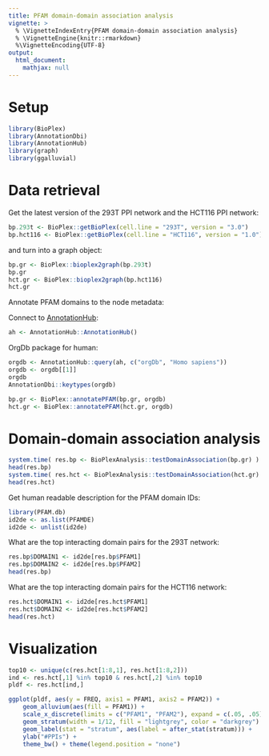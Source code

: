 ```yaml
---
title: PFAM domain-domain association analysis
vignette: >
  % \VignetteIndexEntry{PFAM domain-domain association analysis}
  % \VignetteEngine{knitr::rmarkdown}
  %\VignetteEncoding{UTF-8}
output:
  html_document:
    mathjax: null   
---
```


# Setup

```r
library(BioPlex)
library(AnnotationDbi)
library(AnnotationHub)
library(graph)
library(ggalluvial)
```

# Data retrieval

Get the latest version of the 293T PPI network and the HCT116 PPI network:

```r
bp.293t <- BioPlex::getBioPlex(cell.line = "293T", version = "3.0")
bp.hct116 <- BioPlex::getBioPlex(cell.line = "HCT116", version = "1.0")
```

and turn into a graph object:

```r
bp.gr <- BioPlex::bioplex2graph(bp.293t)
bp.gr
hct.gr <- BioPlex::bioplex2graph(bp.hct116)
hct.gr
```

Annotate PFAM domains to the node metadata:

Connect to 
[AnnotationHub](http://bioconductor.org/packages/AnnotationHub):

```r
ah <- AnnotationHub::AnnotationHub()
```

OrgDb package for human:
```r
orgdb <- AnnotationHub::query(ah, c("orgDb", "Homo sapiens"))
orgdb <- orgdb[[1]] 
orgdb
AnnotationDbi::keytypes(orgdb)
```

```r
bp.gr <- BioPlex::annotatePFAM(bp.gr, orgdb)
hct.gr <- BioPlex::annotatePFAM(hct.gr, orgdb)
```

# Domain-domain association analysis

```r
system.time( res.bp <- BioPlexAnalysis::testDomainAssociation(bp.gr) ) 
head(res.bp)
system.time( res.hct <- BioPlexAnalysis::testDomainAssociation(hct.gr) )
head(res.hct)
```

Get human readable description for the PFAM domain IDs:

```r
library(PFAM.db)
id2de <- as.list(PFAMDE)
id2de <- unlist(id2de)
```

What are the top interacting domain pairs for the 293T network:

```r
res.bp$DOMAIN1 <- id2de[res.bp$PFAM1]
res.bp$DOMAIN2 <- id2de[res.bp$PFAM2]
head(res.bp)
```

What are the top interacting domain pairs for the HCT116 network:

```r
res.hct$DOMAIN1 <- id2de[res.hct$PFAM1]
res.hct$DOMAIN2 <- id2de[res.hct$PFAM2]
head(res.hct)
```

# Visualization

```r
top10 <- unique(c(res.hct[1:8,1], res.hct[1:8,2]))
ind <- res.hct[,1] %in% top10 & res.hct[,2] %in% top10
pldf <- res.hct[ind,]
```

```r
ggplot(pldf, aes(y = FREQ, axis1 = PFAM1, axis2 = PFAM2)) + 
    geom_alluvium(aes(fill = PFAM1)) + 
    scale_x_discrete(limits = c("PFAM1", "PFAM2"), expand = c(.05, .05)) + 
    geom_stratum(width = 1/12, fill = "lightgrey", color = "darkgrey") + 
    geom_label(stat = "stratum", aes(label = after_stat(stratum))) + 
    ylab("#PPIs") + 
    theme_bw() + theme(legend.position = "none")
```

